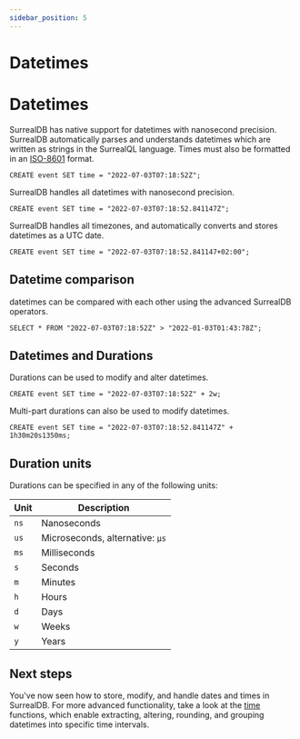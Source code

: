 ```yaml
---
sidebar_position: 5
---
```


# Datetimes

# Datetimes

SurrealDB has native support for datetimes with nanosecond precision. SurrealDB automatically parses and understands datetimes which are written as strings in the SurrealQL language. Times must also be formatted in an [ISO-8601](https://en.wikipedia.org/wiki/ISO_8601) format.

```surql
CREATE event SET time = "2022-07-03T07:18:52Z";
```
SurrealDB handles all datetimes with nanosecond precision.

```surql
CREATE event SET time = "2022-07-03T07:18:52.841147Z";
```

SurrealDB handles all timezones, and automatically converts and stores datetimes as a UTC date.

```surql
CREATE event SET time = "2022-07-03T07:18:52.841147+02:00";
```

## Datetime comparison
datetimes can be compared with each other using the advanced SurrealDB operators.

```surql
SELECT * FROM "2022-07-03T07:18:52Z" > "2022-01-03T01:43:78Z";
```

## Datetimes and Durations

Durations can be used to modify and alter datetimes.

```surql
CREATE event SET time = "2022-07-03T07:18:52Z" + 2w;
```

Multi-part durations can also be used to modify datetimes.

```surql
CREATE event SET time = "2022-07-03T07:18:52.841147Z" + 1h30m20s1350ms;
```

## Duration units

Durations can be specified in any of the following units:

| Unit | Description |
| ---- | ----------- |
| `ns` | Nanoseconds |
| `us` | Microseconds, alternative: `µs` |
| `ms` | Milliseconds |
| `s` | Seconds |
| `m` | Minutes |
| `h` | Hours |
| `d` | Days |
| `w` | Weeks |
| `y` | Years |

## Next steps
You've now seen how to store, modify, and handle dates and times in SurrealDB. For more advanced functionality, take a look at the [time](/docs/surrealdb/1.1.x/surrealql/functions/time) functions, which enable extracting, altering, rounding, and grouping datetimes into specific time intervals.